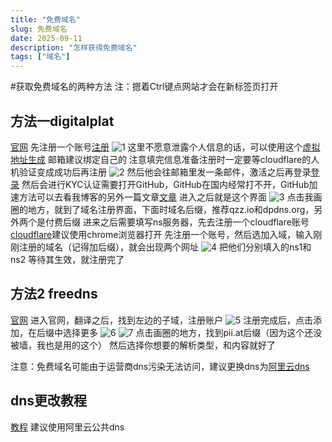 ---
title: "免费域名"
slug: 免费域名
date: 2025-09-11
description: "怎样获得免费域名"
tags: ["域名"]
---
#获取免费域名的两种方法
注：摁着Ctrl键点网站才会在新标签页打开
## 方法一digitalplat
[官网](https://dash.domain.digitalplat.org/)
先注册一个账号[注册](https://dash.domain.digitalplat.org/auth/register)
![1](https://cdn.jsdmirror.com/gh/SWC519/blog-img@main//imgpVWVEeU.png)
这里不愿意泄露个人信息的话，可以使用这个[虚拟地址生成](https://ratenn.com/american.html)
邮箱建议绑定自己的
注意填完信息准备注册时一定要等cloudflare的人机验证变成成功后再注册
![2](https://cdn.jsdmirror.com/gh/SWC519/blog-img@main//imgpVWVdSI.png)
然后他会往邮箱里发一条邮件，激活之后再登录[登录](https://dash.domain.digitalplat.org/auth/login)
然后会进行KYC认证需要打开GitHub，GitHub在国内经常打不开，GitHub加速方法可以去看我博客的另外一篇文章[文章](https://blog.enencloud.us.kg/posts/1)
进入之后就是这个界面
![3](https://cdn.jsdmirror.com/gh/SWC519/blog-img@main//imgpVWZ4Cd.png)
点击我画圈的地方，就到了域名注册界面，下面时域名后缀，推荐qzz.io和dpdns.org，另外两个是付费后缀
进来之后需要填写ns服务器，先去注册一个cloudflare账号 [cloudflare](https://dash.cloudflare.com/)建议使用chrome浏览器打开
先注册一个账号，然后选加入域，输入刚刚注册的域名（记得加后缀），就会出现两个网址
![4](https://cdn.jsdmirror.com/gh/SWC519/blog-img@main//imgpVWeA54.png)
把他们分别填入的ns1和ns2
等待其生效，就注册完了
## 方法2 freedns
[官网](https://freedns.afraid.org/)
进入官网，翻译之后，找到左边的子域，注册账户
![5](https://cdn.jsdmirror.com/gh/SWC519/blog-img@main//imgpVWeVPJ.png)
注册完成后，点击添加，在后缀中选择更多
![6](https://cdn.jsdmirror.com/gh/SWC519/blog-img@main//imgpVWeKr6.png)
![7](https://cdn.jsdmirror.com/gh/SWC519/blog-img@main//img0bb065e0adf39aad1ee84ea2dee37a25.md.png)
点击画圈的地方，找到pii.at后缀（因为这个还没被墙，我也是用的这个）
然后选择你想要的解析类型，和内容就好了

注意：免费域名可能由于运营商dns污染无法访问，建议更换dns为[阿里云dns](https://alidns.com/)
## dns更改教程
[教程](https://blog.csdn.net/zwjapple/article/details/147867973)
建议使用阿里云公共dns




